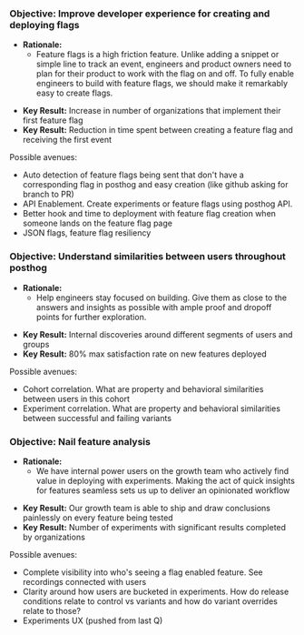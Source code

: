 ### Objective: Improve developer experience for creating and deploying flags

* **Rationale:**
     * Feature flags is a high friction feature. Unlike adding a snippet or simple line to track an event, engineers and product owners need to plan for their product to work with the flag on and off. 
     To fully enable engineers to build with feature flags, we should make it remarkably easy to create flags.
 
- **Key Result:** Increase in number of organizations that implement their first feature flag
- **Key Result:** Reduction in time spent between creating a feature flag and receiving the first event
    
Possible avenues:
- Auto detection of feature flags being sent that don't have a corresponding flag in posthog and easy creation (like github asking for branch to PR)
- API Enablement. Create experiments or feature flags using posthog API.
- Better hook and time to deployment with feature flag creation when someone lands on the feature flag page
- JSON flags, feature flag resiliency

### Objective: Understand similarities between users throughout posthog

* **Rationale:**
     * Help engineers stay focused on building. Give them as close to the answers and insights as possible with ample proof and dropoff points for further exploration.
 
- **Key Result:** Internal discoveries around different segments of users and groups
- **Key Result:** 80% max satisfaction rate on new features deployed

 Possible avenues:
- Cohort correlation. What are property and behavioral similarities between users in this cohort
- Experiment correlation. What are property and behavioral similarities between successful and failing variants


### Objective: Nail feature analysis

* **Rationale:**
     * We have internal power users on the growth team who actively find value in deploying with experiments. Making the act of quick insights for features seamless sets us up to deliver an opinionated workflow

- **Key Result:** Our growth team is able to ship and draw conclusions painlessly on every feature being tested
- **Key Result:** Number of experiments with significant results completed by organizations

Possible avenues:
- Complete visibility into who's seeing a flag enabled feature. See recordings connected with users
- Clarity around how users are bucketed in experiments. How do release conditions relate to control vs variants and how do variant overrides relate to those?
- Experiments UX (pushed from last Q)
